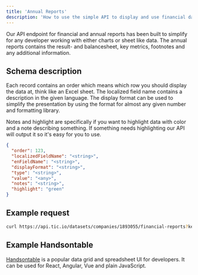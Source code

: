```yaml
---
title: 'Annual Reports'
description: 'How to use the simple API to display and use financial data and metrics.'
---
```


Our API endpoint for financial and annual reports has been built to simplify for any
developer working with either charts or sheet like data. The annual reports contains
the result- and balancesheet, key metrics, footnotes and any additional information.

## Schema description

Each record contains an order which means which row you should display the data at, think
like an Excel sheet. The localized field name contains a description in the given language.
The display format can be used to simplify the presentation by using the format for almost any
given number and formatting library.

Notes and highlight are specifically if you want to highlight data with color and
a note describing something. If something needs highlighting our API will
output it so it's easy for you to use.

```json Schema for a record
{
  "order": 123,
  "localizedFieldName": "<string>",
  "enFieldName": "<string>",
  "displayFormat": "<string>",
  "type": "<string>",
  "value": "<any>",
  "notes": "<string>",
  "highlight": "green"
}
```

## Example request

```bash cURL
curl https://api.tic.io/datasets/companies/1893055/financial-reports?key=your_api_key
```

## Example Handsontable

[Handsontable](https://handsontable.com/) is a popular data grid and spreadsheet UI for developers.
It can be used for React, Angular, Vue and plain JavaScript.
